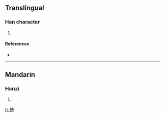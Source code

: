 ==Translingual==

===Han character===
{{Han char|rn=94|rad=犬|as=10|sn=13|four=4324<sub>6</sub>|canj=大竹戈月戈 (KHIBI)}}

# {{defn|Han|sort=犬10}}

====References====
* {{Han ref|kx=0716.130|dkj=20578|dj=1128.050|hdz=21362.060|uh=733C|ud=29500|bh=DEAA|bd=57002}}

----

==Mandarin==

===Hanzi===
{{cmn-hanzi|pin=[[bó]] ([[bo2]])|wg=po<sup>2</sup>}}

# {{defn|Mandarin|sort=犬10}}

[[fr:猼]]